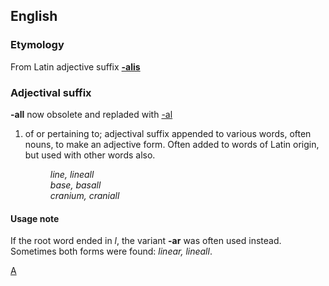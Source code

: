 ==English==
===Etymology===
From Latin adjective suffix '''[[-alis]]'''

===Adjectival suffix===
'''-all''' now obsolete and repladed with [[-al]]

# of or pertaining to; adjectival suffix appended to various words, often nouns, to make an adjective form.  Often added to words of Latin origin, but used with other words also.
#: ''line, lineall''
#: ''base, basall''
#: ''cranium, craniall''

====Usage note====
If the root word ended in ''l'', the variant '''-ar''' was often used instead.  Sometimes both forms were found: ''linear, lineall''.
[[Category:English suffixes|A]]
